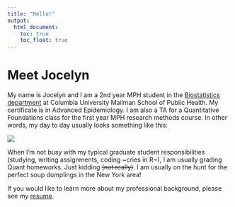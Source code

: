 ```yaml
---
title: "Hello!"
output: 
  html_document:
    toc: true
    toc_float: true
---
```


# Meet Jocelyn
My name is Jocelyn and I am a 2nd year MPH student in the [Biostatistics department](http://www.publichealth.columbia.edu/become-student/departments/biostatistics) at Columbia University Mailman School of Public Health. My certificate is in Advanced Epidemiology. I am also a TA for a Quantitative Foundations class for the first year MPH research methods course. In other words, my day to day usually looks something like this:

![](https://media.giphy.com/media/q6RoNkLlFNjaw/giphy.gif)

When I'm not busy with my typical graduate student responsibilities (studying, writing assignments, coding ~cries in R~), I am usually grading Quant homeworks. Just kidding ~~(not really)~~. I am usually on the hunt for the perfect soup dumplings in the New York area!

If you would like to learn more about my professional background, please see my [resume](about.html).